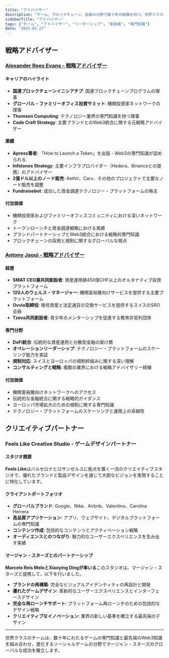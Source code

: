 ```yaml
---
title: "アドバイザー"
description: "ゲーム、ブロックチェーン、金融の分野で数十年の経験を持つ、世界クラスのリーダーシップチームと戦略アドバイザー"
sidebarTitle: "アドバイザー"
tags: ["チーム", "アドバイザー", "リーダーシップ", "創設者", "専門知識"]
date: "2025-01-27"
---
```


## 戦略アドバイザー

### [Alexander Rees Evans - 戦略アドバイザー](https://www.linkedin.com/in/alexander-rees-evans-91566a195/)

#### キャリアのハイライト
- **国連ブロックチェーンイニシアチブ**: 国連ブロックチェーンプログラムの理事
- **グローバル・ファミリーオフィス投資サミット**: 機関投資家ネットワークの理事
- **Thomson Computing**: テクノロジー業界の専門知識を持つ理事
- **Code Craft Strategy**: 主要ブランドとのWeb3統合に関する元戦略アドバイザー

#### 業績
- **Apress著者**: 「How to Launch a Token」を出版 - Web3の専門知識が認められる
- **Infstones Strategy**: 主要インフラプロバイダー（Hedera、Binanceとの提携）のアドバイザー
- **2億ドル以上のノード販売**: Aethir、Carv、その他のプロジェクトで主要なノード販売を調整
- **Fundraisebot**: 成功した資金調達テクノロジー・プラットフォームの株主

#### 付加価値
- 機関投資家およびファミリーオフィスコミュニティにおける深いネットワーク
- トークンローンチと資金調達戦略における実績
- ブランドパートナーシップとWeb3統合における戦略的専門知識
- ブロックチェーンの採用と規制に関するグローバルな視点


### [Antony Jaoui - 戦略アドバイザー](https://www.linkedin.com/in/anthony-jaoui/)

#### 経歴
- **SMAT CEO兼共同創設者**: 資産運用額450億CHF以上のオルタナティブ投資プラットフォーム
- **120人のウェルス・マネージャー**: 機関富裕層向けサービスを提供する主要プラットフォーム
- **Ovvio取締役**: 暗号資産と法定通貨の交換サービスを提供するスイスのSRO会員
- **Tzeva共同創設者**: 青少年のメンターシップを促進する教育非営利団体

#### 専門分野
- **DeFi統合**: 伝統的な資産運用と分散型金融の架け橋
- **オペレーションリーダーシップ**: テクノロジー・プラットフォームのスケーリング能力を実証
- **規制対応**: スイスとヨーロッパの規制枠組みに関する深い理解
- **コンサルティングと戦略**: 複数の業界における戦略アドバイザリー経験

#### 付加価値
- 機関富裕層向けネットワークへのアクセス
- 伝統的な金融統合に関する戦略的ガイダンス
- ヨーロッパ市場拡大のための規制に関する専門知識
- テクノロジー・プラットフォームのスケーリングと運用上の卓越性


## クリエイティブパートナー

### Feels Like Creative Studio - ゲームデザインパートナー

#### スタジオ概要
**Feels Like**はバルセロナとロサンゼルスに拠点を置く一流のクリエイティブスタジオで、優れたブランドと製品デザインを通じて大胆なビジョンを実現することに特化しています。

#### クライアントポートフォリオ
- **グローバルブランド**: Google、Nike、Airbnb、Valentino、Carolina Herrera
- **高品質アプリケーション**: アプリ、ウェブサイト、デジタルプラットフォームの専門知識
- **コンテンツ作成**: 包括的なコンテンツとアクティベーション戦略
- **オーディエンスとのつながり**: 魅力的なユーザーエクスペリエンスを生み出す実績

#### マージャン・スターズとのパートナーシップ
**Marcelo Reis MeloとXiaoying Dingが率いる**このスタジオは、マージャン・スターズと提携して、以下を行いました。
- **ブランドの再構築**: 完全なビジュアルアイデンティティの再設計と開発
- **優れたゲームデザイン**: 革新的なユーザーエクスペリエンスとインターフェースデザイン
- **完全な再ローンチサポート**: プラットフォーム再ローンチのための包括的なデザイン戦略
- **クリエイティブなイノベーション**: 業界の新しい基準を確立する最先端のデザイン


---

世界クラスのチームは、数十年にわたるゲームの専門知識と最先端のWeb3知識を組み合わせ、進化するソーシャルゲームの分野でマージャン・スターズのグローバルな成功を確立します。